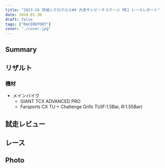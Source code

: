 ```yaml
---
title: "2023-24 茨城シクロクロス#4 大洗サンビーチステージ ME1 レースレポート"
date: 2024-01-30
draft: false
tags: ["RACEREPORT"]
cover: "./cover.jpg"
---
```


## Summary

## リザルト

### 機材

- メインバイク
  - GIANT TCX ADVANCED PRO
  - Farsports CX TU + Challenge Grifo TU(F:1.5Bar, R:1.55Bar)

## 試走レビュー

## レース

## Photo
